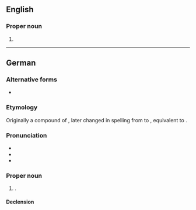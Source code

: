 ==English==
{{wikipedia}}

===Proper noun===
{{en-proper noun}}

# {{place|en|city|s/North Rhine-Westphalia|c/Germany}}

----

==German==
{{wikipedia|lang=de}}

===Alternative forms===
* {{alter|de|Mönchen-Gladbach||dated}}

===Etymology===
Originally a compound of {{af|de|München|pos1=after its medieval abbey|Gladbach|pos2=the original name of the settlement}}, later changed in spelling from {{m|mul|ü}} to {{m|mul|ö}}, equivalent to {{af|de|Mönch|t1=monk|-en-|Gladbach}}.

===Pronunciation===
* {{IPA|de|/ˌmœn.çənˈɡlat.bax/|[mœnçn̩ˈɡlatbaχ]}}
* {{audio|de|De-Mönchengladbach.ogg|Audio}}
* {{hyph|de|Mön|chen|glad|bach}}

===Proper noun===
{{de-proper noun|n|Mönchengladbachs|gen2=Mönchengladbach}}

# {{place|de|city|s/North Rhine-Westphalia|c/Germany}}.
#: {{syn|de|Gladbach|q=informal}}

====Declension====
{{de-decl-noun-n|(s)|prop=1|n=sg}}